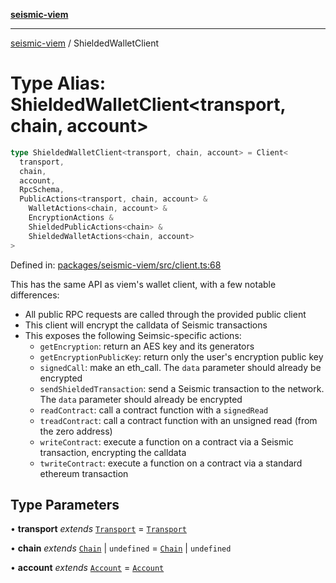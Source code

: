 [**seismic-viem**](/seismic-viem/README.mdx)

---

[seismic-viem](/seismic-viem/globals.mdx) / ShieldedWalletClient

# Type Alias: ShieldedWalletClient\<transport, chain, account\>

```ts
type ShieldedWalletClient<transport, chain, account> = Client<
  transport,
  chain,
  account,
  RpcSchema,
  PublicActions<transport, chain, account> &
    WalletActions<chain, account> &
    EncryptionActions &
    ShieldedPublicActions<chain> &
    ShieldedWalletActions<chain, account>
>
```

Defined in: [packages/seismic-viem/src/client.ts:68](https://github.com/SeismicSystems/seismic-client/blob/ebd02964d6b2a8f8ae76f63530b511562a776d62/packages/seismic-viem/src/client.ts#L68)

This has the same API as viem's wallet client, with a few notable differences:

- All public RPC requests are called through the provided public client
- This client will encrypt the calldata of Seismic transactions
- This exposes the following Seimsic-specific actions:
  - `getEncryption`: return an AES key and its generators
  - `getEncryptionPublicKey`: return only the user's encryption public key
  - `signedCall`: make an eth_call. The `data` parameter should already be encrypted
  - `sendShieldedTransaction`: send a Seismic transaction to the network. The `data` parameter should already be encrypted
  - `readContract`: call a contract function with a `signedRead`
  - `treadContract`: call a contract function with an unsigned read (from the zero address)
  - `writeContract`: execute a function on a contract via a Seismic transaction, encrypting the calldata
  - `twriteContract`: execute a function on a contract via a standard ethereum transaction

## Type Parameters

• **transport** _extends_ [`Transport`](https://github.com/wevm/viem) = [`Transport`](https://github.com/wevm/viem)

• **chain** _extends_ [`Chain`](https://github.com/wevm/viem) \| `undefined` = [`Chain`](https://github.com/wevm/viem) \| `undefined`

• **account** _extends_ [`Account`](https://github.com/wevm/viem) = [`Account`](https://github.com/wevm/viem)
